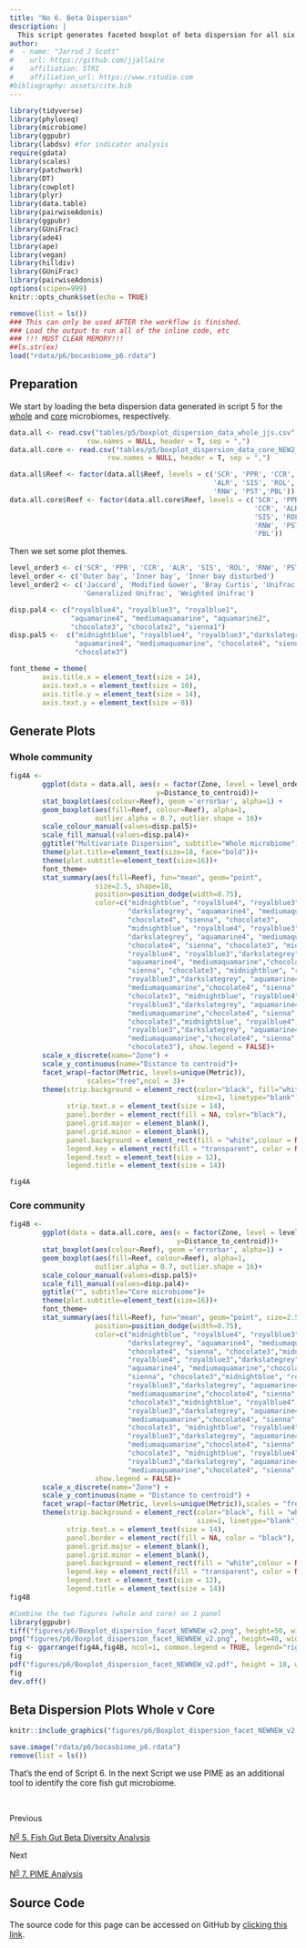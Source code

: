 ```yaml
---
title: "No 6. Beta Dispersion"
description: |
  This script generates faceted boxplot of beta dispersion for all six alpha diversity metrics from the whole & core fish gut microbiomes.
author:
#  - name: "Jarrod J Scott"
#    url: https://github.com/jjallaire
#    affiliation: STRI
#    affiliation_url: https://www.rstudio.com
#bibliography: assets/cite.bib
---
```


```r
library(tidyverse)
library(phyloseq)
library(microbiome)
library(ggpubr)
library(labdsv) #for indicator analysis
require(gdata)
library(scales)
library(patchwork)
library(DT)
library(cowplot)
library(plyr)
library(data.table)
library(pairwiseAdonis)
library(ggpubr)
library(GUniFrac)
library(ade4)
library(ape)
library(vegan)
library(hilldiv)
library(GUniFrac)
library(pairwiseAdonis)
options(scipen=999)
knitr::opts_chunk$set(echo = TRUE)
```

```r
remove(list = ls())
### This can only be used AFTER the workflow is finished.
### Load the output to run all of the inline code, etc
### !!! MUST CLEAR MEMORY!!!
##ls.str(ex)
load("rdata/p6/bocasbiome_p6.rdata")
```

## Preparation

We start by loading the beta dispersion data generated in script 5 for the [whole](wf5.html#whole-community) and [core](wf5.html#core-community) microbiomes, respectively.

```r
data.all <- read.csv("tables/p5/boxplot_dispersion_data_whole_jjs.csv",
                   row.names = NULL, header = T, sep = ",")
data.all.core <- read.csv("tables/p5/boxplot_dispersion_data_core_NEW2_jjs.csv",
                        row.names = NULL, header = T, sep = ",")

data.all$Reef <- factor(data.all$Reef, levels = c('SCR', 'PPR', 'CCR',
                                                  'ALR', 'SIS', 'ROL',
                                                  'RNW', 'PST','PBL'))
data.all.core$Reef <- factor(data.all.core$Reef, levels = c('SCR', 'PPR',
                                                            'CCR', 'ALR',
                                                            'SIS', 'ROL',
                                                            'RNW', 'PST',
                                                            'PBL'))
```

Then we set some plot themes.

```r
level_order3 <- c('SCR', 'PPR', 'CCR', 'ALR', 'SIS', 'ROL', 'RNW', 'PST','PBL')
level_order <- c('Outer bay', 'Inner bay', 'Inner bay disturbed')
level_order2 <- c('Jaccard', 'Modified Gower', 'Bray Curtis', 'Unifrac',
                  'Generalized Unifrac', 'Weighted Unifrac')
```

```r
disp.pal4 <- c("royalblue4", "royalblue3", "royalblue1",
               "aquamarine4", "mediumaquamarine", "aquamarine2",
               "chocolate3", "chocolate2", "sienna1")
disp.pal5 <-  c("midnightblue", "royalblue4", "royalblue3","darkslategrey",
                "aquamarine4", "mediumaquamarine", "chocolate4", "sienna",
                "chocolate3")
```

```r
font_theme = theme(
        axis.title.x = element_text(size = 14),
        axis.text.x = element_text(size = 10),
        axis.title.y = element_text(size = 14),
        axis.text.y = element_text(size = 8))
```

## Generate Plots

### Whole community

```r
fig4A <-
        ggplot(data = data.all, aes(x = factor(Zone, level = level_order),
                                    y=Distance_to_centroid))+
        stat_boxplot(aes(colour=Reef), geom ='errorbar', alpha=1) +
        geom_boxplot(aes(fill=Reef, colour=Reef), alpha=1,
                     outlier.alpha = 0.7, outlier.shape = 16)+
        scale_colour_manual(values=disp.pal5)+
        scale_fill_manual(values=disp.pal4)+
        ggtitle("Multivariate Dispersion", subtitle="Whole microbiome")+
        theme(plot.title=element_text(size=18, face="bold"))+
        theme(plot.subtitle=element_text(size=16))+
        font_theme+
        stat_summary(aes(fill=Reef), fun="mean", geom="point",
                     size=2.5, shape=18,
                     position=position_dodge(width=0.75),
                     color=c("midnightblue", "royalblue4", "royalblue3",
                             "darkslategrey", "aquamarine4", "mediumaquamarine",
                             "chocolate4", "sienna", "chocolate3",
                             "midnightblue", "royalblue4", "royalblue3",
                             "darkslategrey", "aquamarine4", "mediumaquamarine",
                             "chocolate4", "sienna", "chocolate3", "midnightblue",
                             "royalblue4", "royalblue3","darkslategrey",
                             "aquamarine4", "mediumaquamarine","chocolate4",
                             "sienna", "chocolate3", "midnightblue", "royalblue4",
                             "royalblue3","darkslategrey", "aquamarine4",
                             "mediumaquamarine","chocolate4", "sienna",
                             "chocolate3", "midnightblue", "royalblue4",
                             "royalblue3","darkslategrey", "aquamarine4",
                             "mediumaquamarine","chocolate4", "sienna",
                             "chocolate3","midnightblue", "royalblue4",
                             "royalblue3","darkslategrey", "aquamarine4",
                             "mediumaquamarine","chocolate4", "sienna",
                             "chocolate3"), show.legend = FALSE)+
        scale_x_discrete(name="Zone") +
        scale_y_continuous(name="Distance to centroid")+
        facet_wrap(~factor(Metric, levels=unique(Metric)),
                   scales="free",ncol = 3)+
        theme(strip.background = element_rect(color="black", fill="white",
                                              size=1, linetype="blank"),
              strip.text.x = element_text(size = 14),
              panel.border = element_rect(fill = NA, color="black"),
              panel.grid.major = element_blank(),
              panel.grid.minor = element_blank(),
              panel.background = element_rect(fill = "white",colour = NA),
              legend.key = element_rect(fill = "transparent", color = NA),
              legend.text = element_text(size = 12),
              legend.title = element_text(size = 14))

fig4A
```
### Core community

```r
fig4B <-
        ggplot(data = data.all.core, aes(x = factor(Zone, level = level_order),
                                         y=Distance_to_centroid))+
        stat_boxplot(aes(colour=Reef), geom ='errorbar', alpha=1) +
        geom_boxplot(aes(fill=Reef, colour=Reef), alpha=1,
                     outlier.alpha = 0.7, outlier.shape = 16)+
        scale_colour_manual(values=disp.pal5)+
        scale_fill_manual(values=disp.pal4)+
        ggtitle("", subtitle="Core microbiome")+
        theme(plot.subtitle=element_text(size=16))+
        font_theme+
        stat_summary(aes(fill=Reef), fun="mean", geom="point", size=2.5, shape=18,
                     position=position_dodge(width=0.75),
                     color=c("midnightblue", "royalblue4", "royalblue3",
                             "darkslategrey", "aquamarine4", "mediumaquamarine",
                             "chocolate4", "sienna", "chocolate3","midnightblue",
                             "royalblue4", "royalblue3","darkslategrey",
                             "aquamarine4", "mediumaquamarine","chocolate4",
                             "sienna", "chocolate3","midnightblue", "royalblue4",
                             "royalblue3","darkslategrey", "aquamarine4",
                             "mediumaquamarine","chocolate4", "sienna",
                             "chocolate3","midnightblue", "royalblue4",
                             "royalblue3","darkslategrey", "aquamarine4",
                             "mediumaquamarine","chocolate4", "sienna",
                             "chocolate3", "midnightblue", "royalblue4",
                             "royalblue3","darkslategrey", "aquamarine4",
                             "mediumaquamarine","chocolate4", "sienna",
                             "chocolate3", "midnightblue", "royalblue4",
                             "royalblue3","darkslategrey", "aquamarine4",
                             "mediumaquamarine","chocolate4", "sienna", "chocolate3"),
                     show.legend = FALSE)+
        scale_x_discrete(name="Zone") +
        scale_y_continuous(name = "Distance to centroid") +
        facet_wrap(~factor(Metric, levels=unique(Metric)),scales = "free", ncol = 3) +
        theme(strip.background = element_rect(color="black", fill = "white",
                                              size=1, linetype="blank"),
              strip.text.x = element_text(size = 14),
              panel.border = element_rect(fill = NA, color = "black"),
              panel.grid.major = element_blank(),
              panel.grid.minor = element_blank(),
              panel.background = element_rect(fill = "white",colour = NA),
              legend.key = element_rect(fill = "transparent", color = NA),
              legend.text = element_text(size = 12),
              legend.title = element_text(size = 14))
fig4B
```

```r
#Combine the two figures (whole and core) on 1 panel
library(ggpubr)
tiff("figures/p6/Boxplot_dispersion_facet_NEWNEW_v2.png", height=50, width=40, units = 'cm', res = 600, bg = "white")
png("figures/p6/Boxplot_dispersion_facet_NEWNEW_v2.png", height=40, width=30, units = 'cm', res = 600, bg = "white")
fig <- ggarrange(fig4A,fig4B, ncol=1, common.legend = TRUE, legend="right")
fig
pdf("figures/p6/Boxplot_dispersion_facet_NEWNEW_v2.pdf", height = 18, width = 12)
fig
dev.off()
```

## Beta Dispersion Plots Whole v Core

```r
knitr::include_graphics("figures/p6/Boxplot_dispersion_facet_NEWNEW_v2.png")
```


```r
save.image("rdata/p6/bocasbiome_p6.rdata")
remove(list = ls())
```


That's the end of Script 6. In the next Script we use PIME as an additional tool to identify the core fish gut microbiome.

</br>

<div class="post-nav">
<div class="post-nav-item">
<div class="meta-nav">Previous</div>
<a href="wf5.html" rel="next">N<sup><u>o</u></sup> 5. Fish Gut Beta Diversity Analysis</a>
</div>
</div>

<div class="post-nav">
<div class="post-nav-item">
<div class="meta-nav">Next</div>
<a href="wf7.html" rel="prev">N<sup><u>o</u></sup> 7. PIME Analysis</a>
</div>
</div>


## Source Code {.appendix}

The source code for this page can be accessed on GitHub by [clicking this link](https://github.com/bocasbiome/web/blob/master/wf6.Rmd).
